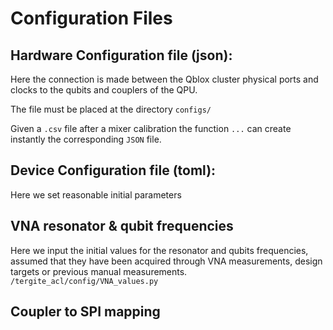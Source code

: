 # Configuration Files

## Hardware Configuration file (json):
Here the connection is made between the Qblox cluster physical ports and clocks to the qubits and couplers of the QPU.

The file must be placed at the directory `configs/`

Given a `.csv` file after a mixer calibration the function `...` can create instantly the corresponding `JSON` file.

## Device Configuration file (toml):

Here we set reasonable initial parameters

## VNA resonator & qubit frequencies

Here we input the initial values for the resonator and qubits frequencies, assumed that they have been acquired through VNA measurements, design targets or previous manual measurements.
`/tergite_acl/config/VNA_values.py`

## Coupler to SPI mapping
